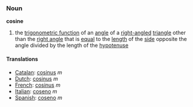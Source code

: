 ===Noun===
'''cosine'''

#the [[trigonometric function]] of an [[angle]] of a [[right-angled]] [[triangle]] other than the [[right angle]] that is [[equal]] to the [[length]] of the [[side]] opposite the angle divided by the length of the [[hypotenuse]]

====Translations====
*[[Catalan]]: [[cosinus]] ''m''
*[[Dutch]]: [[cosinus]] ''m''
*[[French]]: [[cosinus]] ''m''
*[[Italian]]: [[coseno]] ''m''
*[[Spanish]]: [[coseno]] ''m''